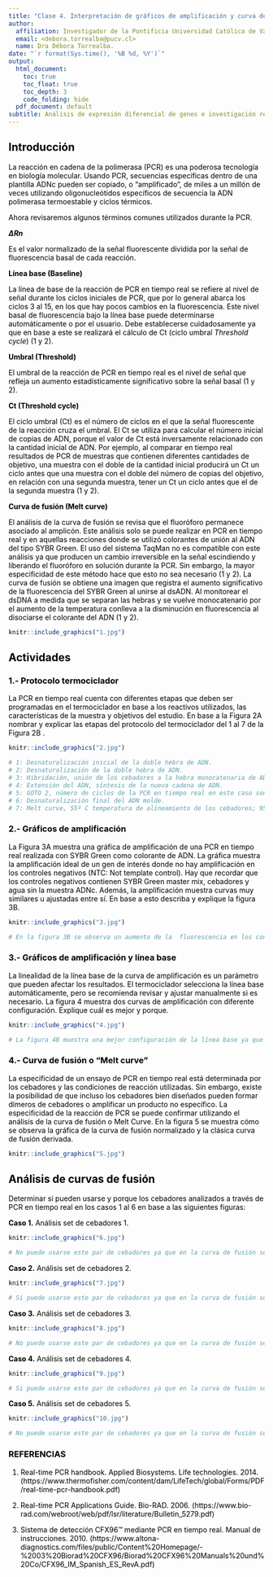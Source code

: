 ---
title: "Clase 4. Interpretación de gráficos de amplificación y curva de fusión de PCR tiempo real"
author:
  affiliation: Investigador de la Pontificia Universidad Católica de Valparaíso.
  email: <debora.torrealba@pucv.cl>
  name: Dra Débora Torrealba.
date: "`r format(Sys.time(), '%B %d, %Y')`"
output:
  html_document:
    toc: true
    toc_float: true
    toc_depth: 3
    code_folding: hide
  pdf_document: default
subtitle: Análisis de expresión diferencial de genes e investigación reproducible con R
---

<style>
#TOC {
  color: black;
  font-familiy: Calibri;
  font-size: 14px;
  border-color: #708090; 
}
body {
   color: black;
   font-familiy: Calibri;
}

pre {
  color: black;
  background-color: #F8F8FF;
}
# header {
  color: #800000;
  font-familiy: Calibri;
  background-color: #F5F5F5;
  opacity: 0.8;
  font-size: 16px;
}
</style>

## **Introducción**

La reacción en cadena de la polimerasa (PCR) es una poderosa tecnología en biología molecular. Usando PCR, secuencias específicas dentro de una plantilla ADNc pueden ser copiado, o "amplificado", de miles a un millón de veces utilizando oligonucleótidos específicos de secuencia la ADN polimerasa termoestable y ciclos térmicos.

Ahora revisaremos algunos términos comunes utilizados durante la PCR.

**$\Delta Rn$**

Es el valor normalizado de la señal fluorescente dividida por la señal de fluorescencia basal de cada reacción.

**Línea base (Baseline)**

La línea de base de la reacción de PCR en tiempo real se refiere al nivel de señal durante los ciclos iniciales de PCR, que por lo general abarca los ciclos 3 al 15, en los que hay pocos cambios en la fluorescencia. Este nivel basal de fluorescencia bajo la línea base puede determinarse automáticamente o por el usuario. Debe establecerse cuidadosamente ya que en base a este se realizará el cálculo de Ct (ciclo umbral *Threshold cycle*) (1 y 2).

**Umbral (Threshold)**

El umbral de la reacción de PCR en tiempo real es el nivel de señal que refleja un aumento estadísticamente significativo sobre la señal basal (1 y 2).  

**Ct (Threshold cycle)**

El ciclo umbral (Ct) es el número de ciclos en el que la señal fluorescente de la reacción cruza el umbral. El Ct se utiliza para calcular el número inicial de copias de ADN, porque el valor de Ct está inversamente relacionado con la cantidad inicial de ADN. Por ejemplo, al comparar en tiempo real resultados de PCR de muestras que contienen diferentes cantidades de
objetivo, una muestra con el doble de la cantidad inicial producirá un Ct un ciclo antes que una muestra con el doble del número de copias del objetivo, en relación con una segunda muestra, tener un Ct un ciclo antes que el de la segunda muestra (1 y 2).

**Curva de fusión (Melt curve)**

El análisis de la curva de fusión se revisa que el fluoróforo permanece asociado al amplicón. Este análisis solo se puede realizar en PCR en tiempo real y en aquellas reacciones donde se utilizó colorantes de unión al ADN del tipo SYBR Green. El uso del sistema TaqMan no es compatible con este análisis ya que producen un cambio irreversible en la señal escindiendo y liberando el fluoróforo en solución durante la PCR. Sin embargo, la mayor especificidad
de este método hace que esto no sea necesario (1 y 2).
La curva de fusión se obtiene una imagen que registra el aumento significativo de la fluorescencia del SYBR Green al unirse al dsADN. Al monitorear el dsDNA a medida que se separan las hebras y se vuelve monocatenario por el aumento de la temperatura conlleva a la disminución en fluorescencia al disociarse el colorante del ADN (1 y 2).


```{r, echo=FALSE, out.width = "500px", fig.align='center', fig.cap='**Figura 1:** Gráfico de amplificación de PCR en tiempo real. Fuente: (1).'}
knitr::include_graphics("1.jpg")

```


## **Actividades**


### 1.- Protocolo termociclador

La PCR en tiempo real cuenta con diferentes etapas que deben ser programadas en el termociclador en base a los reactivos utilizados, las características de la muestra y objetivos del estudio. En base a la Figura 2A nombrar y explicar las etapas del protocolo del termociclador del 1 al 7 de la Figura 2B . 


```{r, echo=FALSE, out.width = "700px", fig.align='center', fig.cap='**Figura 2:** Programa estándar para PCR en tiempo real. Fuente: (3).'}
knitr::include_graphics("2.jpg")

```


```{r, echo=TRUE}

# 1: Desnaturalización inicial de la doble hebra de ADN.
# 2: Desnaturalización de la doble hebra de ADN.
# 3: Hibridación, unión de los cebadores a la hebra monocatenaria de ADN.
# 4: Extensión del ADN, síntesis de la nueva cadena de ADN.
# 5: GOTO 2, número de ciclos de la PCR en tiempo real en este caso son 40 ciclos, un ciclo abarca del punto 2 al 4. 
# 6: Desnaturalización final del ADN molde.
# 7: Melt curve, 55º C temperatura de alineamiento de los cebadores; 95ºC desnaturalización de la doble hebra de ADN. 

```


### 2.- Gráficos de amplificación

La Figura 3A muestra una gráfica de amplificación de una PCR en tiempo real realizada con SYBR Green como colorante de ADN. La gráfica muestra la amplificación ideal de un gen de interés donde no hay amplificación en los controles negativos (NTC: Not template control). Hay que recordar que los controles negativos contienen SYBR Green master mix, cebadores y agua sin la muestra ADNc. Además, la amplificación muestra curvas muy similares u ajustadas entre sí. En base a esto describa y explique la figura 3B.


```{r, echo=FALSE, out.width = "500px", fig.align='center', fig.cap='**Figura 3:** Gráficos de amplificación de PCR en tiempo real (A) Caso ideal y (B) Caso estudio. Fuente: (1).'}
knitr::include_graphics("3.jpg")

```


```{r, echo=TRUE}

# En la figura 3B se observa un aumento de la  fluorescencia en los controles negativos (NTC) aunque menor que el de las muestras. Esta menor señal se atribuye a la presencia de dímeros de primers. Además, se observa una curva de amplificación más amplia que en la figura 3A.

```

### 3.- Gráficos de amplificación y línea base

La linealidad de la línea base de la curva de amplificación es un parámetro que pueden afectar los resultados. El termociclador selecciona la línea base automáticamente, pero se recomienda revisar y ajustar manualmente si es necesario. La figura 4 muestra dos curvas de amplificación con diferente configuración. Explique cuál es mejor y porque.


```{r, echo=FALSE, out.width = "450px", fig.align='center', fig.cap='**Figura 4:** Gráficos de amplificación con diferente configuración de la línea base. Fuente: (1).'}
knitr::include_graphics("4.jpg")

```


```{r, echo=TRUE}

# La figura 4B muestra una mejor configuración de la línea base ya que abarca una fase de la fluorescencia basal que es lineal. Además, esta seleccionada de tal manera que solo sobresalgan de ella los ciclos posteriores al 15, a diferencia de la figura 4A donde la línea base deja sobre ella la fluorescencia que pueda ocurrir en ciclos iniciales de la PCR en tiempo real.

```

### 4.- Curva de fusión o "Melt curve"

La especificidad de un ensayo de PCR en tiempo real está determinada por los cebadores y las condiciones de reacción utilizadas. Sin embargo, existe la posibilidad de que incluso los cebadores bien diseñados pueden formar dímeros de cebadores o amplificar un producto no específico. La especificidad de la reacción de PCR se puede confirmar utilizando el análisis de la curva de fusión o Melt Curve. En la figura 5 se muestra cómo se observa la gráfica de la curva de fusión normalizado y la clásica  curva de fusión derivada.   



```{r, echo=FALSE, out.width = "700px", fig.align='center', fig.cap='**Figura 5:** Gráficas normalizada (izquierda) y derivada (derecha) de la curva de fusión. Fuente: (2).'}
knitr::include_graphics("5.jpg")

```

## **Análisis de curvas de fusión**

Determinar si pueden usarse y porque los cebadores analizados a través de PCR en tiempo real en los casos 1 al 6 en base a las siguientes figuras:  


**Caso 1.** Análisis set de cebadores 1.

```{r, echo=FALSE, out.width = "300px", fig.align='center', fig.cap='**Figura 6:** Gráfica de curva de fusión Caso 1. Fuente: Propio.'}
knitr::include_graphics("6.jpg")

```


```{r, echo=TRUE}

# No puede usarse este par de cebadores ya que en la curva de fusión se obtienen dos peaks y existe un amplio rango de fluorescencia entre las muestras, lo que indica inespecificidad de los cebadores.

```

**Caso 2.** Análisis set de cebadores 2.

```{r, echo=FALSE, out.width = "300px", fig.align='center', fig.cap='**Figura 6:** Gráfica de curva de fusión Caso 2. Fuente: Propio.'}
knitr::include_graphics("7.jpg")

```


```{r, echo=TRUE}

# Si puede usarse este par de cebadores ya que en la curva de fusión se obtiene un solo peak y la fluorescencia entre las muestras es bastante ajustada lo que indica especificidad de los cebadores.

```

**Caso 3.** Análisis set de cebadores 3.

```{r, echo=FALSE, out.width = "300px", fig.align='center', fig.cap='**Figura 6:** Gráfica de curva de fusión Caso 3. Fuente: Propio.'}
knitr::include_graphics("8.jpg")

```


```{r, echo=TRUE}

# No puede usarse este par de cebadores ya que en la curva de fusión se obtiene un peak con múltiples "shoulders", además, de existir un amplio rango de fluorescencia entre las muestras en el área previo al peak, lo que indica inespecificidad de los cebadores.
```


**Caso 4.** Análisis set de cebadores 4.

```{r, echo=FALSE, out.width = "300px", fig.align='center', fig.cap='**Figura 6:** Gráfica de curva de fusión Caso 4. Fuente: Propio.'}
knitr::include_graphics("9.jpg")

```


```{r, echo=TRUE}

# Si puede usarse este par de cebadores ya que en la curva de fusión se obtiene un solo peak y la fluorescencia entre las muestras es bastante ajustada lo que indica especificidad de los cebadores.
```

**Caso 5.** Análisis set de cebadores 5.

```{r, echo=FALSE, out.width = "300px", fig.align='center', fig.cap='**Figura 6:** Gráfica de curva de fusión Caso 5. Fuente: Propio.'}
knitr::include_graphics("10.jpg")

```


```{r, echo=TRUE}

# No puede usarse este par de cebadores ya que en la curva de fusión se obtienen dos peaks, los peaks son gruesos y hay presencia de "shoulders" y existe un amplio rango de fluorescencia entre las muestras, lo que indica inespecificidad de los cebadores.

```


### **REFERENCIAS**

(1) Real-time PCR handbook. Applied Biosystems. Life technologies. 2014.  (https://www.thermofisher.com/content/dam/LifeTech/global/Forms/PDF/real-time-pcr-handbook.pdf)

(2) Real-time PCR Applications Guide. Bio-RAD. 2006.
(https://www.bio-rad.com/webroot/web/pdf/lsr/literature/Bulletin_5279.pdf)

(3) Sistema de detección CFX96™ mediante PCR en tiempo real. Manual de instrucciones. 2010.
(https://www.altona-diagnostics.com/files/public/Content%20Homepage/-%2003%20Biorad%20CFX96/Biorad%20CFX96%20Manuals%20und%20Co/CFX96_IM_Spanish_ES_RevA.pdf)
